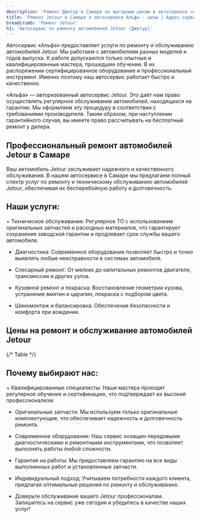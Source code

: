```yaml
---
description: 'Ремонт Джетур в Самаре по выгодным ценам в автосервисе «Альфа». Приглашаем всех владельцев Jetour на техническое обслуживание!'
title: 'Ремонт Jetour в Самаре в автосервисе Альфа - цены | Адрес сервиса Джетур'
breadcrumb: 'Ремонт Jetour'
h1: 'Автосервис по ремонту автомобилей Jetour (Джетур)'
---
```


<p>
	 Автосервис «Альфа» предоставляет услуги по ремонту и обслуживанию автомобилей Jetour. Мы работаем с автомобилями разных моделей и годов выпуска. К работе допускаются только опытные и квалифицированные мастера, прошедшие обучение. В их распоряжении сертифицированное оборудование и профессиональный инструмент. Именно поэтому наш автосервис работает быстро и качественно.
</p>
<p>
	 «Альфа» — авторизованный автосервис Jetour. Это даёт нам право осуществлять регулярное обслуживание автомобилей, находящихся на гарантии. Мы оформляем эту процедуру в соответствии с требованиями производителя. Таким образом, при наступлении гарантийного случая, вы имеете право рассчитывать на бесплатный ремонт у дилера.
</p>

<h2>Профессиональный ремонт автомобилей Jetour в Самаре</h2>
Ваш автомобиль Jetour заслуживает надежного и качественного обслуживания. В нашем автосервисе в Самаре мы предлагаем полный спектр услуг по ремонту и техническому обслуживанию автомобилей Jetour, обеспечивая их бесперебойную работу и долговечность.
<h2>Наши услуги:</h2>
+ Техническое обслуживание: Регулярное ТО с использованием оригинальных запчастей и расходных материалов, что гарантирует сохранение заводской гарантии и продлевает срок службы вашего автомобиля.

+ Диагностика: Современное оборудование позволяет быстро и точно выявлять любые неисправности в системах автомобиля.

+ Слесарный ремонт: От мелких до капитальных ремонтов двигателя, трансмиссии и других узлов.

+ Кузовной ремонт и покраска: Восстановление геометрии кузова, устранение вмятин и царапин, покраска с подбором цвета.

+ Шиномонтаж и балансировка: Обеспечение безопасности и комфорта при вождении.

<h2>Цены на ремонт и обслуживание автомобилей Jetour</h2>
{/* Table */}

<h2>Почему выбирают нас:</h2>
+ Квалифицированные специалисты: Наши мастера проходят регулярное обучение и сертификацию, что подтверждает их высокий профессионализм.

+ Оригинальные запчасти: Мы используем только оригинальные комплектующие, что обеспечивает надежность и долговечность ремонта.

+ Современное оборудование: Наш сервис оснащен передовыми диагностическими и ремонтными инструментами, что позволяет выполнять работы любой сложности.

+ Гарантия на работы: Мы предоставляем гарантию на все виды выполненных работ и установленные запчасти.

+ Индивидуальный подход: Учитываем потребности каждого клиента, предлагая оптимальные решения по ремонту и обслуживанию.

+ Доверьте обслуживание вашего Jetour профессионалам. Запишитесь на сервис уже сегодня и убедитесь в качестве наших услуг!
